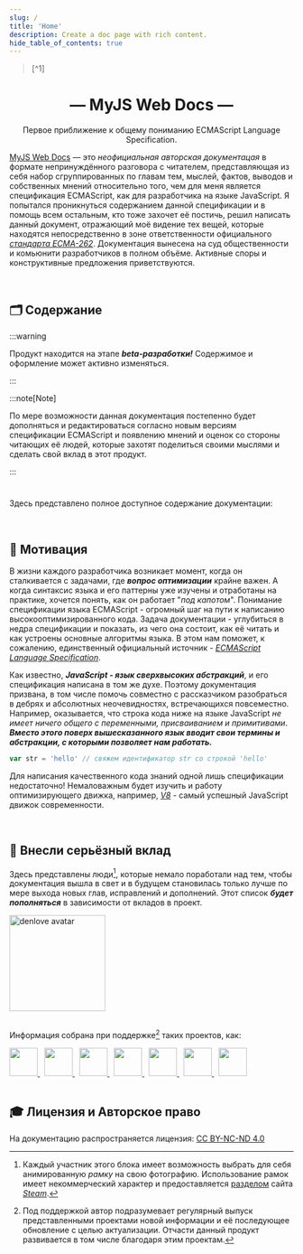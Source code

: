 ```yaml
---
slug: /
title: 'Home'
description: Create a doc page with rich content.
hide_table_of_contents: true
---
```



<BlockQuote id={0}>[^1]</BlockQuote>

<hgroup>
    <h1 align='center'>— MyJS Web Docs —</h1>
    <p align='center'>Первое приближение к общему пониманию ECMAScript Language Specification.</p>
</hgroup>

[MyJS Web Docs](https://github.com/denlove/myJS) — это _неофициальная авторская документацая_ в
формате непринуждённого разговора с читателем, представляющая из себя набор сгруппированных по
главам тем, мыслей, фактов, выводов и собственных мнений относительно того, чем для меня является
спецификация ECMAScript, как для разработчика на языке JavaScript. Я попытался проникнуться
содержанием данной спецификации и в помощь всем остальным, кто тоже захочет её постичь, решил
написать данный документ, отражающий моё видение тех вещей, которые находятся непосредственно в зоне
ответственности официального
[_стандарта ECMA-262_](https://ecma-international.org/publications-and-standards/standards/ecma-262/).
Документация вынесена на суд общественности и комьюнити разработчиков в полном объёме. Активные
споры и конструктивные предложения приветствуются.

<br />

## 🗂️ Содержание

:::warning

Продукт находится на этапе _**beta-разработки!**_ Содержимое и оформление может активно изменяться.

:::

:::note[Note]

По мере возможности данная документация постепенно будет дополняться и редактироваться согласно
новым версиям спецификации ECMAScript и появлению мнений и оценок со стороны читающих её людей,
которые захотят поделиться своими мыслями и сделать свой вклад в этот продукт.

:::

#

Здесь представлено полное доступное содержание документации:

<br />

## 🍰 Мотивация

В жизни каждого разработчика возникает момент, когда он сталкивается с задачами, где **_вопрос
оптимизации_** крайне важен. А когда синтаксис языка и его паттерны уже изучены и отработаны на
практике, хочется понять, как он работает "_под капотом_". Понимание спецификации языка ECMAScript -
огромный шаг на пути к написанию высокооптимизированного кода. Задача документации - углубиться в
недра спецификации и показать, из чего она состоит, как её читать и как устроены основные алгоритмы
языка. В этом нам поможет, к сожалению, единственный официальный источник -
[_ECMAScript Language Specification_](https://tc39.es/ecma262/multipage/).

Как известно, **_JavaScript - язык сверхвысоких абстракций_**, и его спецификация написана в том же
духе. Поэтому документация призвана, в том числе помочь совместно с рассказчиком разобраться в
дебрях и абсолютных неочевидностях, встречающихся повсеместно. Например, оказывается, что строка
кода ниже на языке JavaScript _не имеет ничего общего с переменными, присваиванием и примитивами_.
**_Вместо этого поверх вышесказанного язык вводит свои термины и абстракции, с которыми позволяет
нам работать._**

```javascript
var str = 'hello' // свяжем идентификатор str со строкой 'hello'
```

Для написания качественного кода знаний одной лишь спецификации недостаточно! Немаловажным будет
изучить и работу оптимизирующего движка, например, [_V8_](https://v8.dev/blog) - самый успешный
JavaScript движок современности.

<br />

## 🚀 Внесли серьёзный вклад

Здесь представлены люди[^2], которые немало поработали над тем, чтобы документация вышла в свет и в
будущем становилась только лучше по мере выхода новых глав, исправлений и дополнений. Этот список
**_будет пополняться_** в зависимости от вкладов в проект.

<div>
    <a href='https://github.com/denlove'>
        <img width='170' height='170' src='/myJS/img/profile.png' alt='denlove avatar' />
    </a>
</div>
<br />

Информация собрана при поддержке[^3] таких проектов, как:

<div align='left' style={{ display: 'flex', flexWrap: 'wrap', gap: '0.3rem' }}>
    <a href='https://tc39.es/'>
        <img src='/myJS/img/tc39.png' height='50' />
    </a>
    &nbsp;
    <a href='https://v8.dev/'>
        <img src='/myJS/img/v8.png' height='50' />
    </a>
    &nbsp;
    <a href='https://spec.whatwg.org/'>
        <img src='/myJS/img/whatwg.png' height='50' />
    </a>
    &nbsp;
    <a href='https://www.wikipedia.org/'>
        <img src='/myJS/img/wiki.png' height='50' />
    </a>
    &nbsp;
    <a href='https://www.youtube.com/@AsForJS'>
        <img src='/myJS/img/asforjs.png' height='50' />
    </a>
    &nbsp;
    <a href='https://www.chromium.org/Home/'>
        <img src='/myJS/img/chromium.png' height='50' />
    </a>
    &nbsp;
    <a href='https://github.com/mjdocs'>
        <img src='/myJS/img/myJS.png' height='50' />
    </a>
</div>

<br />

## 🎓 Лицензия и Авторское право

На документацию распространяется лицензия:
[CC BY-NC-ND 4.0](https://creativecommons.org/licenses/by-nc-nd/4.0/)

[^1]:
    Название [статьи](https://crockford.com/javascript/popular.html), опубликованной в 2008 году
    американским программистом
    [Дугласом Крокфордом](https://en.wikipedia.org/wiki/Douglas_Crockford). На тот момент это была
    интересная фигура в мире веб-индустрии. Сам Брендан говорил о нём
    [такие слова](<https://brendaneich.com/2005/06/javascript-1-2-and-in-between/#:~:text=top%20of%20it.%20(-,I%20don%E2%80%99t%20agree%20with%20everything%20Doug%20Crockford%20writes%20at%20the%20last%20two%20links%2C%20but%20most%20of%20his%20arrows%20hit%20their%20targets.,-)>).

[^2]:
    Каждый участник этого блока имеет возможность выбрать для себя анимированную _рамку_ на свою
    фотографию. Использование рамок имеет некоммерческий характер и предоставляется
    [разделом](https://store.steampowered.com/points/shop/c/avatar/cluster/1) сайта
    [_Steam_](https://store.steampowered.com/).

[^3]:
    Под поддержкой автор подразумевает регулярный выпуск представленными проектами новой информации
    и её последующее обновление с целью актуализации. Отчасти данный продукт развивается в том числе
    благодаря этим проектам.
